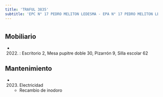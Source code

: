 ```yaml
---
title: 'TRAFUL 3835'
subtitle: 'EPC N° 17 PEDRO MELITON LEDESMA - EPA N° 17 PEDRO MELITON LEDESMA'
---
```


#


## Mobiliario

*  (2022) : Escritorio 2, Mesa pupitre doble 30, Pizarrón 9, Silla escolar 62 





## Mantenimiento

*  (2023) Electricidad 
    + Recambio de inodoro



